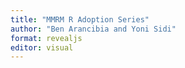 ```yaml
---
title: "MMRM R Adoption Series"
author: "Ben Arancibia and Yoni Sidi"
format: revealjs
editor: visual
---
```

